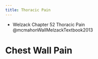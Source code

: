```yaml
---
title: Thoracic Pain
---
```


:::{.callout-note}

- Welzack Chapter 52 Thoracic Pain @mcmahonWallMelzackTextbook2013
:::


# Chest Wall Pain